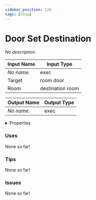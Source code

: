 ```yaml
---
sidebar_position: 126
tags: [Chip]
---
```


# Door Set Destination

*No description.*



| Input Name | Input Type |
|-----------|-----------|
| *No name.* | exec |
| Target | room door |
| Room | destination room |

| Output Name | Output Type |
|-----------|-----------|
| *No name.* | exec |


<details>
  <summary>Properties</summary>
  <div>
    <div>
    <table>
      <thead>
        <tr>
          <th>Is beta required?</th>
          <th>❌</th>
        </tr>
        <tr>
          <th>Is this chip a trolling risk?</th>
          <th>❌</th>
        </tr>
        <tr>
          <th>Chip UUPD</th>
          <th>5b9dc865-0fac-4d3a-9edc-68184ee189a2</th>
        </tr>
      </thead>
    </table>
    </div>
  </div>
</details>

### Uses

None so far!

### Tips

None so far!

### Issues

None so far!